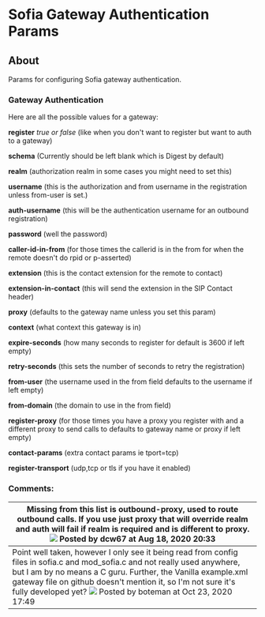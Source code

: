 
# Sofia Gateway Authentication Params 

 

## About

Params for configuring Sofia gateway authentication.

### Gateway Authentication

Here are all the possible values for a gateway:

**register** _true or false_ (like when you don't want to register but want to auth to a gateway)

**schema** (Currently should be left blank which is Digest by default)

**realm** (authorization realm in some cases you might need to set this)

**username** (this is the authorization and from username in the registration unless from-user is set.)

**auth-username** (this will be the authentication username for an outbound registration)

**password** (well the password)

**caller-id-in-from** (for those times the callerid is in the from for when the remote doesn't do rpid or p-asserted)

**extension** (this is the contact extension for the remote to contact)

**extension-in-contact** (this will send the extension in the SIP Contact header)

**proxy** (defaults to the gateway name unless you set this param)

**context** (what context this gateway is in)

**expire-seconds** (how many seconds to register for default is 3600 if left empty)

**retry-seconds** (this sets the number of seconds to retry the registration)

**from-user** (the username used in the from field defaults to the username if left empty)

**from-domain** (the domain to use in the from field)

**register-proxy** (for those times you have a proxy you register with and a different proxy to send calls to defaults to gateway name or proxy if left empty)

**contact-params** (extra contact params ie tport=tcp)

**register-transport** (udp,tcp or tls if you have it enabled)

  
### Comments:

| Missing from this list is **outbound-proxy**, used to route outbound calls. If you use just **proxy** that will override **realm** and auth will fail if realm is required and is different to proxy. ![](/images/icons/contenttypes/comment_16.png) Posted by dcw67 at Aug 18, 2020 20:33                                                                                 |
| ------------------------------------------------------------------------------------------------------------------------------------------------------------------------------------------------------------------------------------------------------------------------------------------------------------------------------------------------------------------------- |
| Point well taken, however I only see it being read from config files in sofia.c and mod\_sofia.c and not really used anywhere, but I am by no means a C guru. Further, the Vanilla example.xml gateway file on github doesn't mention it, so I'm not sure it's fully developed yet? ![](/images/icons/contenttypes/comment_16.png) Posted by boteman at Oct 23, 2020 17:49 |



